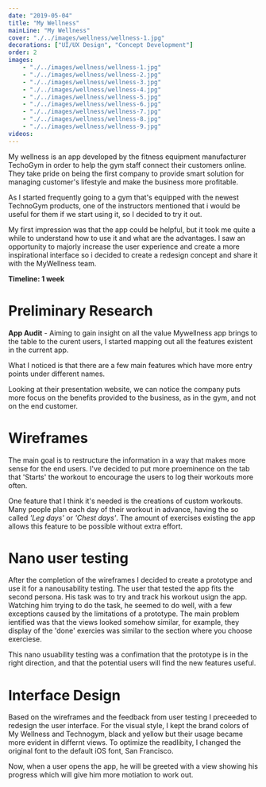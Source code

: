 ```yaml
---
date: "2019-05-04"
title: "My Wellness"
mainLine: "My Wellness"
cover: "./../images/wellness/wellness-1.jpg"
decorations: ["UI/UX Design", "Concept Development"]
order: 2
images: 
    - "./../images/wellness/wellness-1.jpg"
    - "./../images/wellness/wellness-2.jpg"
    - "./../images/wellness/wellness-3.jpg"
    - "./../images/wellness/wellness-4.jpg"
    - "./../images/wellness/wellness-5.jpg"
    - "./../images/wellness/wellness-6.jpg"
    - "./../images/wellness/wellness-7.jpg"
    - "./../images/wellness/wellness-8.jpg"
    - "./../images/wellness/wellness-9.jpg"
videos:
---
```


<ProjectHeroSection>
<div>

My wellness is an app developed by the fitness equipment manufacturer TechoGym in order to help the gym staff connect their customers online. They take pride on being the first company to provide smart solution for managing customer's lifestyle and make the business more profitable.


As I started frequently going to a gym that's equipped with the newest TechnoGym products, one of the instructors mentioned that i would be useful for them if we start using it, so I decided to try it out.  


</div>
<div>

My first impression was that the app could be helpful, but it took me quite a while to understand how to use it and what are the advantages. I saw an opportunity to majorly increase the user experience and create a more inspirational interface so i decided to create a redesign concept and share it with the MyWellness team.

**Timeline: 1 week**

</div>
</ProjectHeroSection>
<Image1 height={655} width={718}/>
<ProjectSection>

# Preliminary Research

**App Audit**  - Aiming to gain insight on all the value Mywellness app brings to the table to the curent users, I started mapping out all the features existent in the current app. 

What I noticed is that there are a few main features which have more entry points under different names. 

Looking at their presentation website, we can notice the company puts more focus on the benefits provided to the business, as in the gym, and not on the end customer.

</ProjectSection>
<Image2 height={1120} width={720} title="Current app screens"/>
<Image3 height={1120} width={720} title="App map"/>
<Image4 height={1120} width={720} />
<Image5 height={1120} width={720} />
<ProjectSection>

# Wireframes

The main goal is to restructure the information in a way that makes more sense for the end users. I've decided to put more proeminence on the tab that 'Starts' the workout to encourage the users to log their workouts more often. 

One feature that I think it's needed is the creations of custom workouts. Many people plan each day of their workout in advance, having the so called *'Leg days'* or *'Chest days'*. The amount of exercises existing the app allows this feature to be possible without extra effort.

</ProjectSection>
<Image6 height={1120} width={720} />
<ProjectSection>

# Nano user testing

After the completion of the wireframes I decided to create a prototype and use it for a nanousability testing. The user that tested the app fits the second persona. His task was to try and track his workout usign the app. Watching him trying to do the task, he seemed to do well, with a few exceptions caused by the limitations of a prototype. The main problem ientified was that the views looked somehow similar, for example, they display of the 'done' exercies was similar to the section where you choose exerciese. 

This nano usuability testing was a confimation that the prototype is in the right direction, and that the potential users will find the new features useful.

</ProjectSection>
<ProjectSection>

# Interface Design

Based on the wireframes and the feedback from user testing I preceeded to redesign the user interface. For the visual style, I kept the brand colors of My Wellness and Technogym, black and yellow but their usage became more evident in differnt views. To optimize the readlibity, I changed the original font to the default iOS font, San Francisco. 

Now, when a user opens the app, he will be greeted with a view showing his progress which will give him more motiation to work out. 

</ProjectSection>
<Image7 height={1120} width={720} />
<Image8 height={1120} width={720} />
<Image9 height={1120} width={720} />
